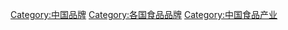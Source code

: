 [[Category:中国品牌|Category:中国品牌]]
[[Category:各国食品品牌|Category:各国食品品牌]]
[[Category:中国食品产业|Category:中国食品产业]]